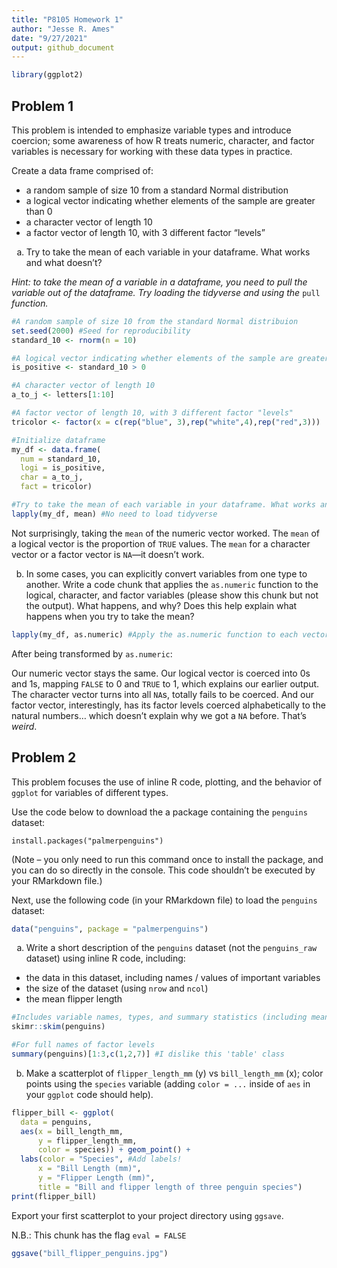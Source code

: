 ```yaml
---
title: "P8105 Homework 1"
author: "Jesse R. Ames"
date: "9/27/2021"
output: github_document
---
```


```r
library(ggplot2)
```

## Problem 1

This problem is intended to emphasize variable types and introduce coercion; some awareness of how R treats numeric, character, and factor variables is necessary for working with these data types in practice.

Create a data frame comprised of:

* a random sample of size 10 from a standard Normal distribution
* a logical vector indicating whether elements of the sample are greater than 0
* a character vector of length 10
* a factor vector of length 10, with 3 different factor “levels”

(a) Try to take the mean of each variable in your dataframe. What works and what doesn’t?

*Hint: to take the mean of a variable in a dataframe, you need to pull the variable out of the dataframe. Try loading the tidyverse and using the* `pull` *function.*

```r
#A random sample of size 10 from the standard Normal distribuion
set.seed(2000) #Seed for reproducibility
standard_10 <- rnorm(n = 10)

#A logical vector indicating whether elements of the sample are greater than 0
is_positive <- standard_10 > 0

#A character vector of length 10
a_to_j <- letters[1:10]

#A factor vector of length 10, with 3 different factor "levels"
tricolor <- factor(x = c(rep("blue", 3),rep("white",4),rep("red",3)))

#Initialize dataframe
my_df <- data.frame(
  num = standard_10,
  logi = is_positive,
  char = a_to_j,
  fact = tricolor)

#Try to take the mean of each variable in your dataframe. What works and what doesn’t?
lapply(my_df, mean) #No need to load tidyverse
```

Not surprisingly, taking the `mean` of the numeric vector worked. The `mean` of a logical vector is the proportion of `TRUE` values. The `mean` for a character vector or a factor vector is `NA`—it doesn't work.

(b) In some cases, you can explicitly convert variables from one type to another. Write a code chunk that applies the `as.numeric` function to the logical, character, and factor variables (please show this chunk but not the output). What happens, and why? Does this help explain what happens when you try to take the mean?

```r
lapply(my_df, as.numeric) #Apply the as.numeric function to each vector in the list
```

After being transformed by `as.numeric`:

Our numeric vector stays the same.
Our logical vector is coerced into 0s and 1s, mapping `FALSE` to 0 and `TRUE` to 1, which explains our earlier output.
The character vector turns into all `NA`s, totally fails to be coerced.
And our factor vector, interestingly, has its factor levels coerced alphabetically to the natural numbers... which doesn't explain why we got a `NA` before. That's *weird*.


## Problem 2

This problem focuses the use of inline R code, plotting, and the behavior of `ggplot` for variables of different types.

Use the code below to download the a package containing the `penguins` dataset:
```
install.packages("palmerpenguins")
```

(Note – you only need to run this command once to install the package, and you can do so directly in the console. This code shouldn’t be executed by your RMarkdown file.)

Next, use the following code (in your RMarkdown file) to load the `penguins` dataset:

```r
data("penguins", package = "palmerpenguins")
```

(a) Write a short description of the `penguins` dataset (not the `penguins_raw` dataset) using inline R code, including:

* the data in this dataset, including names / values of important variables
* the size of the dataset (using `nrow` and `ncol`)
* the mean flipper length

```r
#Includes variable names, types, and summary statistics (including mean flipper length) as well as number of rows and columns
skimr::skim(penguins)

#For full names of factor levels
summary(penguins)[1:3,c(1,2,7)] #I dislike this 'table' class
```

(b) Make a scatterplot of `flipper_length_mm` (y) vs `bill_length_mm` (x); color points using the `species` variable (adding `color = ...` inside of `aes` in your `ggplot` code should help).


```r
flipper_bill <- ggplot(
  data = penguins, 
  aes(x = bill_length_mm,
      y = flipper_length_mm,
      color = species)) + geom_point() +
  labs(color = "Species", #Add labels!
      x = "Bill Length (mm)",
      y = "Flipper Length (mm)",
      title = "Bill and flipper length of three penguin species")
print(flipper_bill)
```

Export your first scatterplot to your project directory using `ggsave`.

N.B.: This chunk has the flag `eval = FALSE`
```r
ggsave("bill_flipper_penguins.jpg")
```


